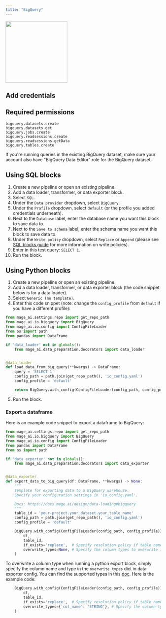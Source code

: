 ```yaml
---
title: "BigQuery"
---
```


<img
  alt=""
  src="https://www.vectorlogo.zone/logos/google_bigquery/google_bigquery-ar21.svg"
  height="200"
/>

## Add credentials

<Snippet file="google-auth.mdx"/>

## Required permissions

```
bigquery.datasets.create
bigquery.datasets.get
bigquery.jobs.create
bigquery.readsessions.create
bigquery.readsessions.getData
bigquery.tables.create
```

If you're running queries in the existing BigQuery dataset, make sure your account also have "BigQuery Data Editor"
role for the BigQuery dataset.

## Using SQL blocks

1. Create a new pipeline or open an existing pipeline.
2. Add a data loader, transformer, or data exporter block.
3. Select `SQL`.
4. Under the `Data provider` dropdown, select `BigQuery`.
5. Under the `Profile` dropdown, select `default` (or the profile you added
   credentials underneath).
6. Next to the `Database` label, enter the database name you want this block to
   save data to.
7. Next to the `Save to schema` label, enter the schema name you want this block
   to save data to.
8. Under the `Write policy` dropdown, select `Replace` or `Append` (please see
   [SQL blocks guide](/guides/blocks/sql-blocks)
   for more information on write policies).
9. Enter in this test query: `SELECT 1`.
10. Run the block.

## Using Python blocks

1. Create a new pipeline or open an existing pipeline.
2. Add a data loader, transformer, or data exporter block (the code snippet
   below is for a data loader).
3. Select `Generic (no template)`.
4. Enter this code snippet (note: change the `config_profile` from `default` if
   you have a different profile):

```python
from mage_ai.settings.repo import get_repo_path
from mage_ai.io.bigquery import BigQuery
from mage_ai.io.config import ConfigFileLoader
from os import path
from pandas import DataFrame

if 'data_loader' not in globals():
    from mage_ai.data_preparation.decorators import data_loader


@data_loader
def load_data_from_big_query(**kwargs) -> DataFrame:
    query = 'SELECT 1'
    config_path = path.join(get_repo_path(), 'io_config.yaml')
    config_profile = 'default'

    return BigQuery.with_config(ConfigFileLoader(config_path, config_profile)).load(query)
```

5. Run the block.


### Export a dataframe

Here is an example code snippet to export a dataframe to BigQuery:

```python
from mage_ai.settings.repo import get_repo_path
from mage_ai.io.bigquery import BigQuery
from mage_ai.io.config import ConfigFileLoader
from pandas import DataFrame
from os import path

if 'data_exporter' not in globals():
    from mage_ai.data_preparation.decorators import data_exporter


@data_exporter
def export_data_to_big_query(df: DataFrame, **kwargs) -> None:
    """
    Template for exporting data to a BigQuery warehouse.
    Specify your configuration settings in 'io_config.yaml'.

    Docs: https://docs.mage.ai/design/data-loading#bigquery
    """
    table_id = 'your-project.your_dataset.your_table_name'
    config_path = path.join(get_repo_path(), 'io_config.yaml')
    config_profile = 'default'

    BigQuery.with_config(ConfigFileLoader(config_path, config_profile)).export(
        df,
        table_id,
        if_exists='replace',  # Specify resolution policy if table name already exists
        overwrite_types=None, # Specify the column types to overwrite in a dictionary
    )
```

To overwrite a column type when running a python export block, simply specify the column name and type in the `overwrite_types` dict in data exporter config.
You can find the supported types in this [doc](https://cloud.google.com/bigquery/docs/reference/rest/v2/tables#TableFieldSchema.FIELDS.type). Here is the example code:
```python
    BigQuery.with_config(ConfigFileLoader(config_path, config_profile)).export(
        df,
        table_id,
        if_exists='replace',  # Specify resolution policy if table name already exists
        overwrite_types={'col_name': 'STRING'}, # Specify the column types to overwrite
    )
```
